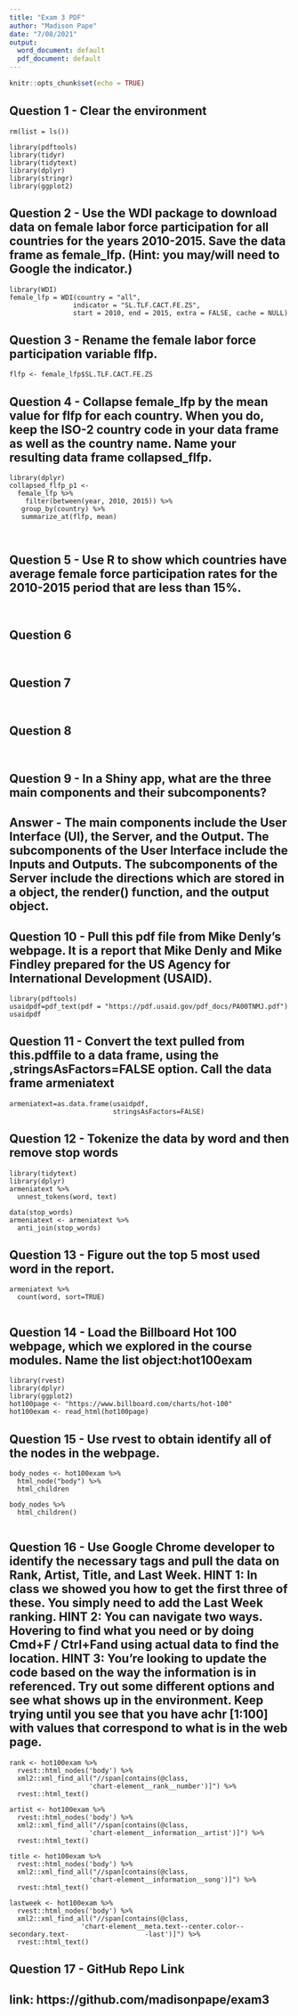 ---
title: "Exam 3 PDF"
author: "Madison Pape"
date: "7/08/2021"
output:
  word_document: default
  pdf_document: default
---

```{r setup, include=FALSE}
knitr::opts_chunk$set(echo = TRUE)

```

## Question 1 - Clear the environment

```
rm(list = ls())

library(pdftools)
library(tidyr)
library(tidytext)
library(dplyr)
library(stringr)
library(ggplot2)

```
## Question 2 - Use the WDI package to download data on female labor force participation for all countries for the years 2010-2015. Save the data frame as female_lfp. (Hint: you may/will need to Google the indicator.)

```
library(WDI)
female_lfp = WDI(country = "all",
                indicator = "SL.TLF.CACT.FE.ZS",
                start = 2010, end = 2015, extra = FALSE, cache = NULL)

```
## Question 3 - Rename the female labor force participation variable flfp.

```
flfp <- female_lfp$SL.TLF.CACT.FE.ZS

```
## Question 4 - Collapse female_lfp by the mean value for flfp for each country. When you do, keep the ISO-2 country code in your data frame as well as the country name. Name your resulting data frame collapsed_flfp.

```
library(dplyr)
collapsed_flfp_p1 <- 
  female_lfp %>%
    filter(between(year, 2010, 2015)) %>%
   group_by(country) %>%
   summarize_at(flfp, mean)

  
```
## Question 5 - Use R to show which countries have average female force participation rates for the 2010-2015 period that are less than 15%.

```


```
## Question 6

```


```
## Question 7

```


```
## Question 8

```


```
## Question 9 - In a Shiny app, what are the three main components and their subcomponents?

## Answer - The main components include the User Interface (UI), the Server, and the Output. The subcomponents of the User Interface include the Inputs and Outputs. The subcomponents of the Server include the directions which are stored in a object, the render() function, and the output object.

## Question 10 - Pull this pdf file from Mike Denly’s webpage. It is a report that Mike Denly and Mike Findley prepared for the US Agency for International Development (USAID). 

```
library(pdftools)
usaidpdf=pdf_text(pdf = "https://pdf.usaid.gov/pdf_docs/PA00TNMJ.pdf")
usaidpdf

```
## Question 11 - Convert the text pulled from this.pdffile to a data frame,  using the ,stringsAsFactors=FALSE option. Call the data frame armeniatext

```
armeniatext=as.data.frame(usaidpdf,
                          stringsAsFactors=FALSE)

```
## Question 12 - Tokenize the data by word and then remove stop words

```
library(tidytext)
library(dplyr)
armeniatext %>%
  unnest_tokens(word, text)
  
data(stop_words)
armeniatext <- armeniatext %>%
  anti_join(stop_words)

```
## Question 13 - Figure out the top 5 most used word in the report.

```
armeniatext %>%
  count(word, sort=TRUE)


```
## Question 14 - Load the Billboard Hot 100 webpage, which we explored in the course modules. Name the list object:hot100exam

```
library(rvest)
library(dplyr)
library(ggplot2)
hot100page <- "https://www.billboard.com/charts/hot-100"
hot100exam <- read_html(hot100page)

```
## Question 15 - Use rvest to obtain identify all of the nodes in the webpage.

```
body_nodes <- hot100exam %>% 
  html_node("body") %>%
  html_children
  
body_nodes %>%
  html_children()
  
```
## Question 16 - Use Google Chrome developer to identify the necessary tags and pull the data on Rank, Artist, Title, and Last Week. HINT 1: In class we showed you how to get the first three of these. You simply need to add the Last Week ranking. HINT 2: You can navigate two ways. Hovering to find what you need or by doing Cmd+F / Ctrl+Fand using actual data to find the location. HINT 3: You’re looking to update the code based on the way the information is in referenced. Try out some different options and see what shows up in the environment. Keep trying until you see that you have achr [1:100] with values that correspond to what is in the web page.

```
rank <- hot100exam %>%
  rvest::html_nodes('body') %>%
  xml2::xml_find_all("//span[contains(@class,
                    'chart-element__rank__number')]") %>%
  rvest::html_text()

artist <- hot100exam %>%
  rvest::html_nodes('body') %>%
  xml2::xml_find_all("//span[contains(@class,
                    'chart-element__information__artist')]") %>%
  rvest::html_text()

title <- hot100exam %>%
  rvest::html_nodes('body') %>%
  xml2::xml_find_all("//span[contains(@class,
                    'chart-element__information__song')]") %>%
  rvest::html_text()

lastweek <- hot100exam %>%
  rvest::html_nodes('body') %>%
  xml2::xml_find_all("//span[contains(@class,
                  'chart-element__meta.text--center.color--secondary.text-                   -last')]") %>%
  rvest::html_text()

```
## Question 17 - GitHub Repo Link
## link: https://github.com/madisonpape/exam3
